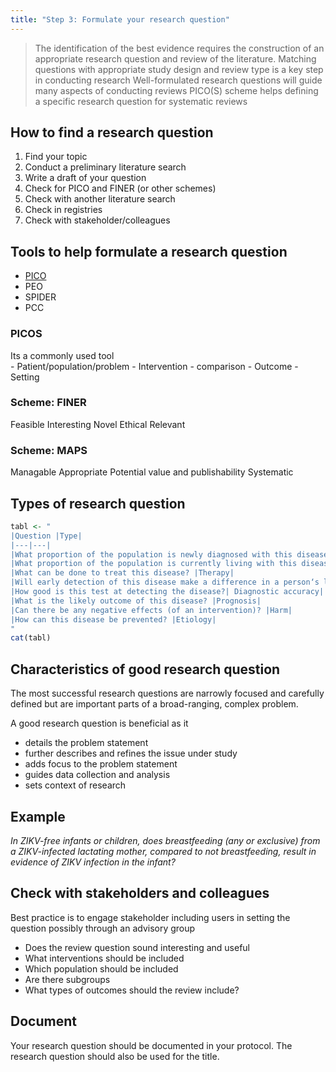 ```yaml
---
title: "Step 3: Formulate your research question"
---
```


> The identification of the best evidence requires the construction of an appropriate research question and review of the literature. Matching questions with appropriate study design and review type is a key step in conducting research Well-formulated research questions will guide many aspects of conducting reviews PICO(S) scheme helps defining a specific research question for systematic reviews



## How to find a research question

1. Find your topic
1. Conduct a preliminary literature search
1. Write a draft of your question
1. Check for PICO and FINER (or other schemes)
1. Check with another literature search 
1. Check in registries  
1. Check with stakeholder/colleagues

## Tools to help formulate a research question

-   [PICO](https://www.cochranelibrary.com/about-pico)
-   PEO
-   SPIDER
-   PCC

### PICOS
Its a commonly used tool  
- Patient/population/problem 
- Intervention 
- comparison 
- Outcome
- Setting


### Scheme: FINER
Feasible Interesting Novel Ethical Relevant

### Scheme: MAPS
Managable Appropriate Potential value and publishability Systematic


## Types of research question
```r
tabl <- "
|Question |Type|
|---|---|
|What proportion of the population is newly diagnosed with this disease each year?|Incidence|
|What proportion of the population is currently living with this disease? |Prevalence|
|What can be done to treat this disease? |Therapy|
|Will early detection of this disease make a difference in a person‘s life? |Screening|
|How good is this test at detecting the disease?| Diagnostic accuracy|
|What is the likely outcome of this disease? |Prognosis|
|Can there be any negative effects (of an intervention)? |Harm|
|How can this disease be prevented? |Etiology|
"
cat(tabl)
```


## Characteristics of good research question

The most successful research questions are narrowly focused and carefully defined but are important parts of a broad-ranging, complex problem.

A good research question is beneficial as it 

* details the problem statement 
* further describes and refines the issue under study 
* adds focus to the problem statement 
* guides data collection and analysis 
* sets context of research

## Example

_In ZIKV-free infants or children, does breastfeeding (any or exclusive) from a ZIKV-infected lactating mother, compared to not breastfeeding, result in evidence of ZIKV infection in the infant?_

## Check with stakeholders and colleagues

Best practice is to engage stakeholder including users in setting the question possibly through an advisory group 

- Does the review question sound interesting and useful 
- What interventions should be included 
- Which population should be included 
- Are there subgroups 
- What types of outcomes should the review include?


## Document 
Your research question should be documented in your protocol. The research question should also be used for the title.

